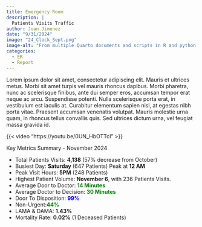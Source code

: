 ```yaml
---
title: Emergency Room
description: |
  Patients Visits Traffic 
author: Joan Jimenez
date: "9/31/2024"
image: "24_Clock_Sept.png"
image-alt: "From multiple Quarto documents and scripts in R and python to PDF or Word output."
categories:
  - ER
  - Report
---
```


Lorem ipsum dolor sit amet, consectetur adipiscing elit. Mauris et ultrices metus. Morbi sit amet turpis vel mauris rhoncus dapibus. Morbi pharetra, nunc ac scelerisque finibus, ante dui semper eros, accumsan tempor erat neque ac arcu. Suspendisse potenti. Nulla scelerisque porta erat, in vestibulum est iaculis at. Curabitur elementum sapien nisl, at egestas nibh porta vitae. Praesent accumsan venenatis volutpat. Mauris molestie urna quam, in rhoncus tellus convallis quis. Sed ultrices dictum urna, vel feugiat massa gravida id. 

{{< video "https://youtu.be/0UN_HbOTTcI" >}}


Key Metrics Summary - November 2024

- Total Patients Visits: **4,138** (57% decrease from October)
- Busiest Day: **Saturday** (647 Patients) Peak at **12 AM**
- Peak Visit Hours: **5PM** (248 Patients)
- Highest Patient Volume: **November 6**, with 236 Patients Visits.
- Average Door to Doctor: <span style="color: green;font-weight: bold;">14 Minutes</span>
- Average Doctor to Decision: <span style="color: green;font-weight: bold;">30 Minutes</span>
- Door To Disposition: <span style="color: blue;font-weight: bold;">99%</span> 
- Non-Urgent:<span style="color: green; font-weight: bold;">44%</span>
- LAMA & DAMA: **1.43%**
- Mortality Rate: **0.02%** (1 Deceased Patients)

